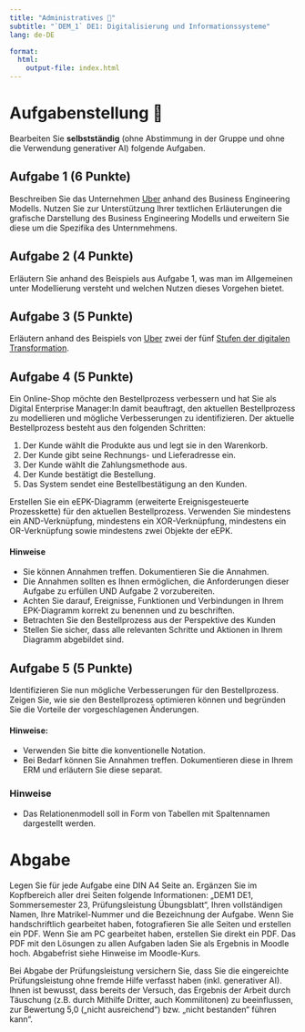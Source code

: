 ```yaml
---
title: "Administratives 🧐"
subtitle: "`DEM_1` DE1: Digitalisierung und Informationssysteme"
lang: de-DE

format: 
  html:
    output-file: index.html
---
```


# Aufgabenstellung 🧐 {visibility="hidden"}

Bearbeiten Sie __selbstständig__ (ohne Abstimmung in der Gruppe und ohne die Verwendung generativer AI) folgende Aufgaben.

## Aufgabe 1 (6 Punkte)

Beschreiben Sie das Unternehmen [Uber](https://uber.com) anhand des Business Engineering Modells. Nutzen Sie zur Unterstützung Ihrer textlichen Erläuterungen die grafische Darstellung des Business Engineering Modells und erweitern Sie diese um die Spezifika des Unternmehmens.

## Aufgabe 2 (4 Punkte)

Erläutern Sie anhand des Beispiels aus Aufgabe 1, was man im Allgemeinen unter Modellierung versteht und welchen Nutzen dieses Vorgehen bietet.

## Aufgabe 3 (5 Punkte)

Erläutern anhand des Beispiels von [Uber](https://uber.com) zwei der fünf [Stufen der digitalen Transformation](/lectures/DE1/22WT/2/#Stufen).

## Aufgabe 4 (5 Punkte)

Ein Online-Shop möchte den Bestellprozess verbessern und hat Sie als Digital Enterprise Manager:In damit beauftragt, den aktuellen Bestellprozess zu modellieren und mögliche Verbesserungen zu identifizieren. Der aktuelle Bestellprozess besteht aus den folgenden Schritten:

1. Der Kunde wählt die Produkte aus und legt sie in den Warenkorb.
2. Der Kunde gibt seine Rechnungs- und Lieferadresse ein.
3. Der Kunde wählt die Zahlungsmethode aus.
4. Der Kunde bestätigt die Bestellung.
5. Das System sendet eine Bestellbestätigung an den Kunden.

Erstellen Sie ein eEPK-Diagramm (erweiterte Ereignisgesteuerte Prozesskette) für den aktuellen Bestellprozess. Verwenden Sie mindestens ein AND-Verknüpfung, mindestens ein XOR-Verknüpfung, mindestens ein OR-Verknüpfung sowie mindestens zwei Objekte der eEPK.

#### Hinweise 

- Sie können Annahmen treffen. Dokumentieren Sie die Annahmen.
- Die Annahmen sollten es Ihnen ermöglichen, die Anforderungen dieser Aufgabe zu erfüllen UND Aufgabe 2 vorzubereiten.
- Achten Sie darauf, Ereignisse, Funktionen und Verbindungen in Ihrem EPK-Diagramm korrekt zu benennen und zu beschriften.
- Betrachten Sie den Bestellprozess aus der Perspektive des Kunden 
- Stellen Sie sicher, dass alle relevanten Schritte und Aktionen in Ihrem Diagramm abgebildet sind.

## Aufgabe 5 (5 Punkte)

Identifizieren Sie nun mögliche Verbesserungen für den Bestellprozess. Zeigen Sie, wie sie den Bestellprozess optimieren können und begründen Sie die Vorteile der vorgeschlagenen Änderungen.

#### Hinweise:

- Verwenden Sie bitte die konventionelle Notation.
- Bei Bedarf können Sie Annahmen treffen. Dokumentieren diese in Ihrem ERM und erläutern Sie diese separat.

### Hinweise

- Das Relationenmodell soll in Form von Tabellen mit Spaltennamen dargestellt werden.

# Abgabe

Legen Sie für jede Aufgabe eine DIN A4 Seite an. Ergänzen Sie im Kopfbereich aller drei Seiten folgende Informationen: „DEM1 DE1, Sommersemester 23, Prüfungsleistung Übungsblatt“, Ihren vollständigen Namen, Ihre Matrikel-Nummer und die Bezeichnung der Aufgabe. Wenn Sie handschriftlich gearbeitet haben, fotografieren Sie alle Seiten und erstellen ein PDF. Wenn Sie am PC gearbeitet haben, erstellen Sie direkt ein PDF. Das PDF mit den Lösungen zu allen Aufgaben laden Sie als Ergebnis in Moodle hoch. Abgabefrist siehe Hinweise im Moodle-Kurs.

Bei Abgabe der Prüfungsleistung versichern Sie, dass Sie die eingereichte Prüfungsleistung ohne fremde Hilfe verfasst haben (inkl. generativer AI). Ihnen ist bewusst, dass bereits der Versuch, das Ergebnis der Arbeit durch Täuschung (z.B. durch Mithilfe Dritter, auch Kommilitonen) zu beeinflussen, zur Bewertung 5,0 („nicht ausreichend“) bzw. „nicht bestanden“ führen kann“.